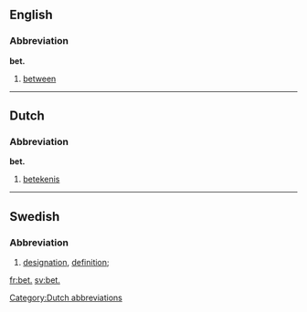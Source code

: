 ==English==

===Abbreviation===
'''bet.'''

# [[between]]

----

==Dutch==

===Abbreviation===
'''bet.'''

# [[betekenis]]

[[Category:Dutch abbreviations]]

----

==Swedish==

===Abbreviation===
{{infl|sv|abbreviation}}

# {{lexicography|lang=sv}} [[designation]], [[definition]]; {{abbreviation of|beteckning|lang=sv}}

[[fr:bet.]]
[[sv:bet.]]